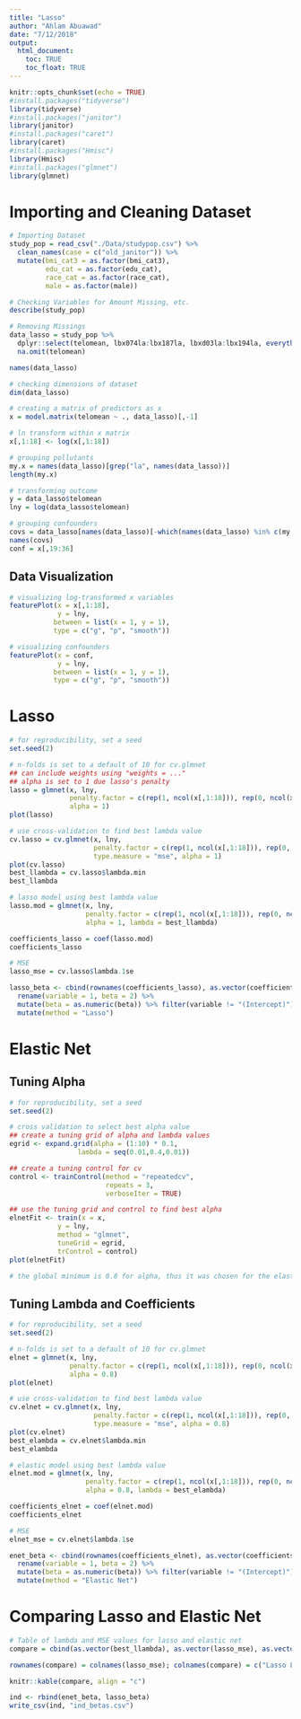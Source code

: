 ```yaml
---
title: "Lasso"
author: "Ahlam Abuawad"
date: "7/12/2018"
output: 
  html_document:
    toc: TRUE
    toc_float: TRUE
---
```


```r
knitr::opts_chunk$set(echo = TRUE)
#install.packages("tidyverse")
library(tidyverse)
#install.packages("janitor")
library(janitor)
#install.packages("caret")
library(caret)
#install.packages("Hmisc")
library(Hmisc)
#install.packages("glmnet")
library(glmnet)
```

# Importing and Cleaning Dataset

```r
# Importing Dataset
study_pop = read_csv("./Data/studypop.csv") %>% 
  clean_names(case = c("old_janitor")) %>% 
  mutate(bmi_cat3 = as.factor(bmi_cat3),
         edu_cat = as.factor(edu_cat),
         race_cat = as.factor(race_cat),
         male = as.factor(male)) 

# Checking Variables for Amount Missing, etc.
describe(study_pop)

# Removing Missings
data_lasso = study_pop %>% 
  dplyr::select(telomean, lbx074la:lbx187la, lbxd03la:lbx194la, everything(), -seqn) %>% 
  na.omit(telomean)

names(data_lasso)

# checking dimensions of dataset
dim(data_lasso)

# creating a matrix of predictors as x
x = model.matrix(telomean ~ ., data_lasso)[,-1]

# ln transform within x matrix
x[,1:18] <- log(x[,1:18])

# grouping pollutants
my.x = names(data_lasso)[grep("la", names(data_lasso))]
length(my.x)

# transforming outcome
y = data_lasso$telomean
lny = log(data_lasso$telomean)

# grouping confounders
covs = data_lasso[names(data_lasso)[-which(names(data_lasso) %in% c(my.x, "telomean", "seqn"))]]
names(covs)
conf = x[,19:36]
```

## Data Visualization

```r
# visualizing log-transformed x variables
featurePlot(x = x[,1:18],
            y = lny,
           between = list(x = 1, y = 1), 
           type = c("g", "p", "smooth"))

# visualizing confounders
featurePlot(x = conf,
            y = lny,
           between = list(x = 1, y = 1), 
           type = c("g", "p", "smooth"))
```

# Lasso

```r
# for reproducibility, set a seed
set.seed(2)

# n-folds is set to a default of 10 for cv.glmnet
## can include weights using "weights = ..."
## alpha is set to 1 due lasso's penalty
lasso = glmnet(x, lny, 
               penalty.factor = c(rep(1, ncol(x[,1:18])), rep(0, ncol(x[,19:36]))),
               alpha = 1)
plot(lasso)

# use cross-validation to find best lambda value
cv.lasso = cv.glmnet(x, lny, 
                     penalty.factor = c(rep(1, ncol(x[,1:18])), rep(0, ncol(x[,19:36]))),
                     type.measure = "mse", alpha = 1)
plot(cv.lasso)
best_llambda = cv.lasso$lambda.min
best_llambda

# lasso model using best lambda value
lasso.mod = glmnet(x, lny, 
                   penalty.factor = c(rep(1, ncol(x[,1:18])), rep(0, ncol(x[,19:36]))),
                   alpha = 1, lambda = best_llambda)

coefficients_lasso = coef(lasso.mod)
coefficients_lasso

# MSE
lasso_mse = cv.lasso$lambda.1se
```

```r
lasso_beta <- cbind(rownames(coefficients_lasso), as.vector(coefficients_lasso)) %>% as.tibble() %>% 
  rename(variable = 1, beta = 2) %>% 
  mutate(beta = as.numeric(beta)) %>% filter(variable != "(Intercept)") %>% 
  mutate(method = "Lasso")
```

# Elastic Net

## Tuning Alpha

```r
# for reproducibility, set a seed
set.seed(2)

# cross validation to select best alpha value
## create a tuning grid of alpha and lambda values
egrid <- expand.grid(alpha = (1:10) * 0.1, 
                 lambda = seq(0.01,0.4,0.01))

## create a tuning control for cv
control <- trainControl(method = "repeatedcv", 
                        repeats = 3, 
                        verboseIter = TRUE)

## use the tuning grid and control to find best alpha
elnetFit <- train(x = x, 
            y = lny,
            method = "glmnet",
            tuneGrid = egrid,
            trControl = control)
plot(elnetFit)

# the global minimum is 0.8 for alpha, thus it was chosen for the elastic net
```

## Tuning Lambda and Coefficients

```r
# for reproducibility, set a seed
set.seed(2)

# n-folds is set to a default of 10 for cv.glmnet
elnet = glmnet(x, lny, 
               penalty.factor = c(rep(1, ncol(x[,1:18])), rep(0, ncol(x[,19:36]))),
               alpha = 0.8)
plot(elnet)

# use cross-validation to find best lambda value
cv.elnet = cv.glmnet(x, lny, 
                     penalty.factor = c(rep(1, ncol(x[,1:18])), rep(0, ncol(x[,19:36]))),,
                     type.measure = "mse", alpha = 0.8)
plot(cv.elnet)
best_elambda = cv.elnet$lambda.min
best_elambda

# elastic model using best lambda value
elnet.mod = glmnet(x, lny, 
                   penalty.factor = c(rep(1, ncol(x[,1:18])), rep(0, ncol(x[,19:36]))),
                   alpha = 0.8, lambda = best_elambda)

coefficients_elnet = coef(elnet.mod)
coefficients_elnet

# MSE
elnet_mse = cv.elnet$lambda.1se
```

```r
enet_beta <- cbind(rownames(coefficients_elnet), as.vector(coefficients_elnet)) %>% as.tibble() %>% 
  rename(variable = 1, beta = 2) %>% 
  mutate(beta = as.numeric(beta)) %>% filter(variable != "(Intercept)") %>% 
  mutate(method = "Elastic Net")
```

# Comparing Lasso and Elastic Net

```r
# Table of lambda and MSE values for lasso and elastic net
compare = cbind(as.vector(best_llambda), as.vector(lasso_mse), as.vector(best_elambda), as.vector(elnet_mse))

rownames(compare) = colnames(lasso_mse); colnames(compare) = c("Lasso Lambda", "Lasso MSE", "Elastic Lambda", "Elastic Net MSE")

knitr::kable(compare, align = "c")
```

```r
ind <- rbind(enet_beta, lasso_beta)
write_csv(ind, "ind_betas.csv")
```